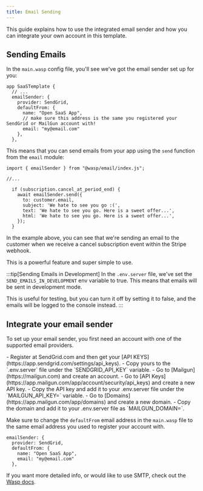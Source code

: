 ```yaml
---
title: Email Sending
---
```


This guide explains how to use the integrated email sender and how you can integrate your own account in this template.

## Sending Emails

In the `main.wasp` config file, you'll see we've got the email sender set up for you:

```tsx title="main.wasp"
app SaaSTemplate {
  // ...
  emailSender: {
    provider: SendGrid,
    defaultFrom: {
      name: "Open SaaS App",
      // make sure this address is the same you registered your SendGrid or MailGun account with!
      email: "my@email.com" 
    },
  },
```

This means that you can send emails from your app using the `send` function from the `email` module:

```tsx title="src/server/webhooks.ts"
import { emailSender } from "@wasp/email/index.js";

//...

  if (subscription.cancel_at_period_end) {
    await emailSender.send({
      to: customer.email,
      subject: 'We hate to see you go :(',
      text: 'We hate to see you go. Here is a sweet offer...',
      html: 'We hate to see you go. Here is a sweet offer...',
    });
  }
```

In the example above, you can see that we're sending an email to the customer when we receive a cancel subscription event within the Stripe webhook. 

This is a powerful feature and super simple to use.

:::tip[Sending Emails in Development]
In the `.env.server` file, we've set the `SEND_EMAILS_IN_DEVELOPMENT` env variable to true. This means that emails will be sent in development mode. 

This is useful for testing, but you can turn it off by setting it to false, and the emails will be logged to the console instead.
:::

## Integrate your email sender

To set up your email sender, you first need an account with one of the supported email providers.

<Tabs>
  <TabItem label="SendGrid">
    - Register at SendGrid.com and then get your [API KEYS](https://app.sendgrid.com/settings/api_keys).
    - Copy yours to the `.env.server` file under the `SENDGRID_API_KEY` variable.  
  </TabItem>
  <TabItem label="MailGun">
    - Go to [Mailgun](https://mailgun.com) and create an account.
    - Go to [API Keys](https://app.mailgun.com/app/account/security/api_keys) and create a new API key.
    - Copy the API key and add it to your .env.server file under the `MAILGUN_API_KEY=` variable.
    - Go to [Domains](https://app.mailgun.com/app/domains) and create a new domain.
    - Copy the domain and add it to your .env.server file as `MAILGUN_DOMAIN=`.
  </TabItem>
</Tabs>

Make sure to change the `defaultFrom` email address in the `main.wasp` file to the same email address you used to register your account with.

```tsx title="main.wasp" {5}
emailSender: {
  provider: SendGrid,
  defaultFrom: {
    name: "Open SaaS App",
    email: "my@email.com" 
  },
```

If you want more detailed info, or would like to use SMTP, check out the [Wasp docs](https://wasp-lang.dev/docs/advanced/email).